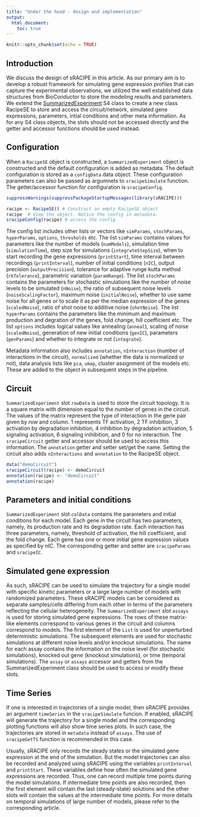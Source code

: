 ```yaml
---
title: "Under the hood - design and implementation"
output: 
  html_document:
    toc: true
---
```


```r
knitr::opts_chunk$set(echo = TRUE)
```

## Introduction

We discuss the design of sRACIPE in this article. As our primary aim is to develop 
a robust framework for simulating gene expression profiles that can capture
the experimental observations, we utilized the well established data structures 
from BioConductor to store the modeling results and parameters. We extend the 
[SummarizedExperiment](http://bioconductor.org/packages/release/bioc/html/SummarizedExperiment.html) 
S4 class to create a new class RacipeSE to store and access the circuit/network,
simulated gene expressions, parameters, intial conditions and other meta 
information. As for any S4 class objects, the slots should not be accessed 
directly and the getter and accessor functions should be used instead. 

## Configuration

When a `RacipeSE` object is constructed, a `SummarizedExperiment` object is 
constructed and the default configuration is added as metadata. The default
configuration is stored as a `configData` data object. These configuration 
parameters can also be passed as argumnets to `sracipeSimulate` function.
The getter/accessor function for configuration is `sracipeConfig`.


```r

suppressWarnings(suppressPackageStartupMessages(library(sRACIPE)))

racipe <- RacipeSE() # Construct an empty RacipeSE object
racipe  # View the object. Notice the config in metadata. 
sracipeConfig(racipe) # access the config
```

The config list includes other lists or vectors like `simParams`, `stochParams`, 
`hyperParams`, `options`, `thresholds` etc. The list `simParams` contains values
for parameters like the number of models (`numModels`), simulation time
(`simulationTime`), step size for simulations (`integrateStepSize`), 
when to start recording the gene expressions (`printStart`), 
time interval between recordings (`printInterval`), 
number of initial conditions (`nIC`), output precision (`outputPrecision`), 
tolerance for adaptive runge kutta method (`rkTolerance`), 
parametric variation (`paramRange`). The list `stochParams` contains the 
parameters for stochastic simulations like the number of noise levels to be 
simulated (`nNoise`), the ratio of subsequent noise levels 
(`noiseScalingFactor`), maximum noise (`initialNoise`), whether to use same 
noise for all genes or to scale it as per the median expression of the genes 
(`scaledNoise`), ratio of shot noise to additive noise (`shotNoise`). 
The list `hyperParams` contains the parameters like the minimum and maximum 
production and degration of the genes, fold change, hill coefficient etc. 
The list `options` includes logical values like annealing (`anneal`), 
scaling of noise (`scaledNoise`), generation of new initial conditions 
(`genIC`), parameters (`genParams`) and whether to integrate or not 
(`integrate`). 


Metadata information also includes `annotation`, `nInteraction`
(number of interactions in the circuit), `normalized` 
(whether the data is normalized or not), data analysis lists like `pca`, `umap`,
cluster assignment of the models etc. These are added to the object in subsequent 
steps in the pipeline.


## Circuit
`SummarizedExperiment` slot `rowData` is used to store the circuit topology. 
It is a square matrix with dimension equal to the number of genes in the circuit. 
The values of the matrix represent the type of interaction in the gene pair given by row and column. 1 represents TF activation, 2 TF inhibition, 3 activation by degradation inhibition, 4 inhibition
by degradation activation, 5 signaling activation, 6 signaling inihibition,
and 0 for no interaction. The `sracipeCircuit` getter and 
accessor should be used to access this information. The `annotation` getter and 
setter set/get the name. Setting the circuit also adds `nInteractions` and 
`annotation` to the RacipeSE object.

```r
data("demoCircuit")
sracipeCircuit(racipe) <- demoCircuit
annotation(racipe) <- "demoCircuit"
annotation(racipe)
```


## Parameters and initial conditions
`SummarizedExperiment` slot `colData` contains the parameters and initial 
conditions for each model. Each gene in the circuit has two parameters, 
namely, its production rate and its degradation rate. Each interaction 
has three parameters, namely, threshold of activation, the hill coefficient, 
and the fold change. Each gene has one or more initial gene expression values 
as specified by nIC. The corresponding getter and setter are `sracipeParams`
and `sracipeIC`.


## Simulated gene expression
As such, sRACIPE can be used to simulate the trajectory for a single model 
with specific kinetic parameters
or a large large number of models with randomized parameters. 
These sRACIPE models can be considered as separate samples/cells differing from 
each other in terms of the parameters reflecting the cellular heterogeneity. 
The `SummarizedExperiment` slot `assays` is used for storing 
simulated gene expressions. 
The rows of these matrix-like elements correspond to various genes in the 
circuit and columns correspond to models. The first element of the `List` 
is used for unperturbed deterministic simulations. 
The subsequent elements are used for stochastic simulations at 
different noise levels and/or knockout simulations. The name for each assay 
contains the information on the noise level (for
stochastic simulations), knocked out gene (knockout simulations), 
or time (temporal simulations).
The `assay` or `assays` accessor and getters from the SummarizedExperiment class
should be used to access or modify these slots.

## Time Series
If one is interested in trajectories of a single model, then sRACIPE provides
an argument `timeSeries` in the `sracipeSimulate` funcion. If enabled, sRACIPE
will generate the trajectory for a single model and the corresponding plotting
functions will also show time series plots. In such case, the trajectories 
are stored in `metadata` instead of `assays`. The use of `sracipeGetTS` function 
is recommended in this case.

Usually, sRACIPE only records the steady states or the simulated gene expression
at the end of the simulation. But the model trajectories can also be recorded 
and analyzed using sRACIPE using the
variables `printInterval` and `printStart`. These variables define how 
often the simulated gene expressions are recorded. Thus, one can record multiple
time points during the model simulations. If intermediate time points 
are also recorded, then the first element will contain the last (steady-state)
solutions and the other slots will contain the values at the intermediate time 
points. For more details on temporal simulations of large number of models, 
please refer to the corresponding article.







